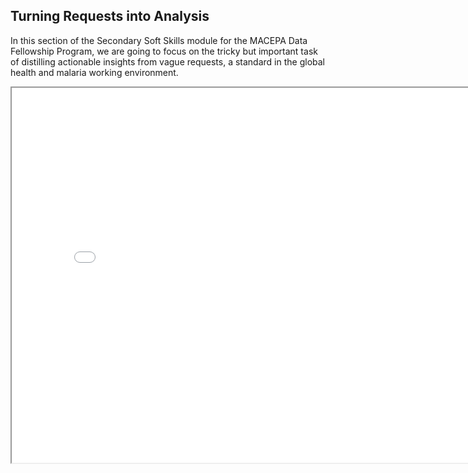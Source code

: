 ## Turning Requests into Analysis

In this section of the Secondary Soft Skills module for the MACEPA Data Fellowship Program, we are going to focus on the tricky but important task of distilling actionable insights from vague requests, a standard in the global health and malaria working environment.

<iframe src="Turning request into analysis.pdf" width="800" height="600"> </iframe>

